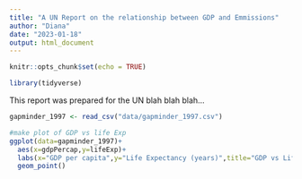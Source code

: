```yaml
---
title: "A UN Report on the relationship between GDP and Emmissions"
author: "Diana"
date: "2023-01-18"
output: html_document
---
```


```r
knitr::opts_chunk$set(echo = TRUE)
```

```r
library(tidyverse)
```

This report was prepared for the UN blah blah blah...

```r
gapminder_1997 <- read_csv("data/gapminder_1997.csv")
```

```r
#make plot of GDP vs life Exp
ggplot(data=gapminder_1997)+
  aes(x=gdpPercap,y=lifeExp)+
  labs(x="GDP per capita",y="Life Expectancy (years)",title="GDP vs Life Expectancy 1997")+
  geom_point()
```

